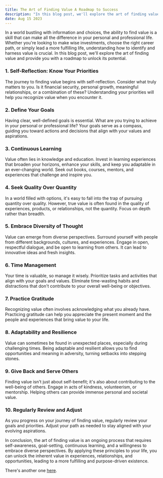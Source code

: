 ```yaml
---
title: The Art of Finding Value A Roadmap to Success
description: "In this blog post, we'll explore the art of finding value and provide you with a roadmap to unlock its potential."
date: Aug 15 2023
---
```


In a world bustling with information and choices, the ability to find value is a skill that can make all the difference in your personal and professional life. Whether you're looking to make wise investments, choose the right career path, or simply lead a more fulfilling life, understanding how to identify and harness value is crucial. In this blog post, we'll explore the art of finding value and provide you with a roadmap to unlock its potential.

### 1. Self-Reflection: Know Your Priorities

The journey to finding value begins with self-reflection. Consider what truly matters to you. Is it financial security, personal growth, meaningful relationships, or a combination of these? Understanding your priorities will help you recognize value when you encounter it.

### 2. Define Your Goals

Having clear, well-defined goals is essential. What are you trying to achieve in your personal or professional life? Your goals serve as a compass, guiding you toward actions and decisions that align with your values and aspirations.

### 3. Continuous Learning

Value often lies in knowledge and education. Invest in learning experiences that broaden your horizons, enhance your skills, and keep you adaptable in an ever-changing world. Seek out books, courses, mentors, and experiences that challenge and inspire you.

### 4. Seek Quality Over Quantity

In a world filled with options, it's easy to fall into the trap of pursuing quantity over quality. However, true value is often found in the quality of experiences, products, or relationships, not the quantity. Focus on depth rather than breadth.

### 5. Embrace Diversity of Thought

Value can emerge from diverse perspectives. Surround yourself with people from different backgrounds, cultures, and experiences. Engage in open, respectful dialogue, and be open to learning from others. It can lead to innovative ideas and fresh insights.

### 6. Time Management

Your time is valuable, so manage it wisely. Prioritize tasks and activities that align with your goals and values. Eliminate time-wasting habits and distractions that don't contribute to your overall well-being or objectives.

### 7. Practice Gratitude

Recognizing value often involves acknowledging what you already have. Practicing gratitude can help you appreciate the present moment and the people and experiences that bring value to your life.

### 8. Adaptability and Resilience

Value can sometimes be found in unexpected places, especially during challenging times. Being adaptable and resilient allows you to find opportunities and meaning in adversity, turning setbacks into stepping stones.

### 9. Give Back and Serve Others

Finding value isn't just about self-benefit; it's also about contributing to the well-being of others. Engage in acts of kindness, volunteerism, or mentorship. Helping others can provide immense personal and societal value.

### 10. Regularly Review and Adjust

As you progress on your journey of finding value, regularly review your goals and priorities. Adjust your path as needed to stay aligned with your evolving aspirations.

In conclusion, the art of finding value is an ongoing process that requires self-awareness, goal-setting, continuous learning, and a willingness to embrace diverse perspectives. By applying these principles to your life, you can unlock the inherent value in experiences, relationships, and opportunities, leading to a more fulfilling and purpose-driven existence.


There's another one [here](/posts/HowResearchisFun).
